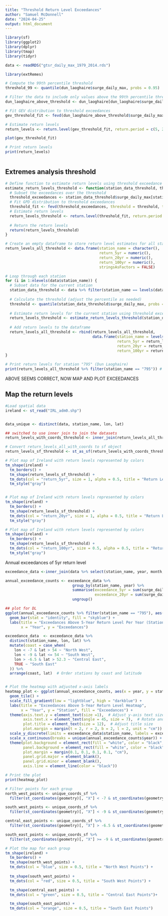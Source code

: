 ---
title: "Threshold Return Level Exceedances"
author: "Samuel McDonnell"
date: "2024-04-25"
output: html_document
---

```{r}
library(sf)
library(ggplot2)
library(dplyr)
library(tmap)
library(tidyr)

data <- readRDS("gtsr_daily_max_1979_2014.rds")
```


```{r}
library(extRemes)

# Compute the 99th percentile threshold
threshold_99 <- quantile(dun_laoghaire$surge_daily_max, probs = 0.95)

# Filter the data to include only values above the 99th percentile threshold
dun_laoghaire_above_threshold <- dun_laoghaire[dun_laoghaire$surge_daily_max > threshold_99, ]

# Fit GEV distribution to threshold exceedances
gev_threshold_fit <- fevd(dun_laoghaire_above_threshold$surge_daily_max, threshold = threshold_99, method = "MLE", type = "GP")

# Estimate return levels
return_levels <- return.level(gev_threshold_fit, return.period = c(5, 20, 100), do.ci = TRUE)

plot(gev_threshold_fit)

# Print return levels
print(return_levels)



```
## Extremes analysis threshold

```{r, messages = FALSE}
# Define function to estimate return levels using threshold exceedance approach
estimate_return_levels_threshold <- function(station_data_threshold, threshold) {
  # Subset the exceedances over the threshold
  threshold_exceedances <- station_data_threshold$surge_daily_max[station_data_threshold$surge_daily_max > threshold]
  # Fit GPD distribution to threshold exceedances
  threshold_fit <- fevd(threshold_exceedances, threshold = threshold, type = "GP")
  # Estimate return levels
  return_levels_threshold <- return.level(threshold_fit, return.period = c(5, 20, 100))
  
  # Return the return levels
  return(return_levels_threshold)
}

# Create an empty dataframe to store return level estimates for all stations using threshold approach
return_levels_all_threshold <- data.frame(station_name = character(),
                                          return_5yr = numeric(),
                                          return_20yr = numeric(), 
                                          return_100yr = numeric(),
                                          stringsAsFactors = FALSE)

# Loop through each station
for (i in 1:nlevels(data$station_name)) {
  # Subset data for the current station
  station_data_threshold <- data %>% filter(station_name == levels(data$station_name)[i])
  
  # Calculate the threshold (adjust the percentile as needed)
  threshold <- quantile(station_data_threshold$surge_daily_max, probs = 0.95)
  
  # Estimate return levels for the current station using threshold exceedance approach
  return_levels_threshold <- estimate_return_levels_threshold(station_data_threshold, threshold)
  
  # Add return levels to the dataframe
  return_levels_all_threshold <- rbind(return_levels_all_threshold,
                                       data.frame(station_name = levels(data$station_name)[i],
                                                  return_5yr = return_levels_threshold[1],
                                                  return_20yr = return_levels_threshold[2],
                                                  return_100yr = return_levels_threshold[3]))
}

# Print return levels for station "795" (Dun Laoghaire)
print(return_levels_all_threshold %>% filter(station_name == "795")) # check DL :)

```

ABOVE SEEMS CORRECT, NOW MAP AND PLOT EXCEEDANCES

## Map the return levels 

```{r}

#Load spatial data
ireland <- st_read("IRL_adm0.shp")


data_unique <- distinct(data, station_name, lon, lat)

## switched to use inner join to join the datasets
return_levels_with_coords_threshold <- inner_join(return_levels_all_threshold, data_unique, by = "station_name")

# Convert return_levels_all_with_coords to sf object
return_levels_sf_threshold <- st_as_sf(return_levels_with_coords_threshold, coords = c("lon", "lat"), crs = 4326)

# Plot map of Ireland with return levels represented by colors
tm_shape(ireland) +
  tm_borders() +
  tm_shape(return_levels_sf_threshold) +
  tm_dots(col = "return_5yr", size = 1, alpha = 0.5, title = "Return Level (5yr) Using Threshold Method") +
  tm_style("gray")


# Plot map of Ireland with return levels represented by colors
tm_shape(ireland) +
  tm_borders() +
  tm_shape(return_levels_sf_threshold) +
  tm_dots(col = "return_20yr", size = 1, alpha = 0.5, title = "Return Level (20yr) Using Threshold Method") +
  tm_style("gray")

# Plot map of Ireland with return levels represented by colors
tm_shape(ireland) +
  tm_borders() +
  tm_shape(return_levels_sf_threshold) +
  tm_dots(col = "return_100yr", size = 0.5, alpha = 0.5, title = "Return Level (100yr) Using Threshold Method") +
  tm_style("gray")
```

Annual exceedances of 5yr return level


```{r}

exceedance_data <-inner_join(data %>% select(station_name, year, month, day, surge_daily_max), return_levels_with_coords_threshold, by = "station_name")

annual_exceedance_counts <- exceedance_data %>% 
                              group_by(station_name, year) %>% 
                              summarise(exceedance_5yr = sum(surge_daily_max > return_5yr),
                                        exceedance_20yr = sum(surge_daily_max > return_20yr)) %>% 
                              ungroup()

## plot for DL 
ggplot(annual_exceedance_counts %>% filter(station_name == "795"), aes(x = year, y = exceedance_5yr)) +
  geom_bar(stat = "identity", fill = "skyblue") +
  labs(title = "Exceedances Above 5-Year Return Level Per Year (Station 795)",
       x = "Year", y = "Exceedances")

```

```{r}
exceedance_data  <- exceedance_data %>%
  distinct(station_name, lon, lat) %>%
  mutate(coast = case_when(
    lon < -7 & lat > 54 ~ "North West",
    lon < -9 & lat <= 54 ~ "South West",
    lon > -6.5 & lat > 52.3 ~ "Central East",
    TRUE ~ "South East"
  )) %>%
  arrange(coast, lat)  # Order stations by coast and latitude


# Plot the heatmap with adjusted x-axis labels
heatmap_plot <- ggplot(annual_exceedance_counts, aes(x = year, y = station_name, fill = exceedance_5yr)) +
  geom_tile() +
  scale_fill_gradient(low = "lightblue", high = "darkblue") +
  labs(title = "Exceedances Above 5-Year Return Level Heatmap",
       x = "Year", y = "Station", fill = "Exceedances") +
  theme(axis.text.y = element_text(size =1),  # Adjust y-axis text size
        axis.text.x = element_text(angle = 45, size = 7),  # Rotate and adjust x-axis text size
        plot.title = element_text(size = 12),  # Adjust title size
        plot.margin = margin(t = 2, r = 2, b = 2, l = 2, unit = "cm")) +  # Adjust plot margins
  scale_y_discrete(limits = exceedance_data$station_name, labels = exceedance_data$coast) +
  scale_x_continuous(breaks = unique(annual_exceedance_counts$year)) +  # Group and order stations by coast
  theme(plot.background = element_rect(fill = "white", color = "black", linewidth = 0.5),
        panel.background = element_rect(fill = "white", color = "black", linewidth = 0.5),
        plot.margin = margin(0.1, 0.1, 0.1, 0.1, "cm"),
        panel.grid.major = element_blank(),
        panel.grid.minor = element_blank(),
        axis.line = element_line(color = "black"))

# Print the plot
print(heatmap_plot)
```



```{r}
# Filter points for each group
north_west_points <- unique_coords_sf %>%
  filter(st_coordinates(geometry)[, "X"] < -7 & st_coordinates(geometry)[, "Y"] > 54)

south_west_points <- unique_coords_sf %>%
  filter(st_coordinates(geometry)[, "X"] < -9 & st_coordinates(geometry)[, "Y"] <= 54)

central_east_points <- unique_coords_sf %>%
  filter(st_coordinates(geometry)[, "X"] > -6.5 & st_coordinates(geometry)[, "Y"] > 52.3)

south_east_points <- unique_coords_sf %>%
  filter(st_coordinates(geometry)[, "X"] >= -9 & st_coordinates(geometry)[, "Y"] <= 52.3)

# Plot the map for each group
tm_shape(ireland) +  
  tm_borders() +      
  tm_shape(north_west_points) +  
  tm_dots(col = "blue", size = 0.5, title = "North West Points") +
 
  tm_shape(south_west_points) +  
  tm_dots(col = "red", size = 0.5, title = "South West Points") +

  tm_shape(central_east_points) +  
  tm_dots(col = "green", size = 0.5, title = "Central East Points")+

  tm_shape(south_east_points) +  
  tm_dots(col = "orange", size = 0.5, title = "South East Points")

```
